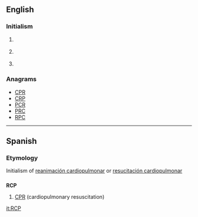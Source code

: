 ==English==
{{wikipedia}}

===Initialism===
{{en-initialism}}

# {{mechanical engineering}} {{initialism of|w:Reinforced Concrete Pipe|Reinforced Concrete Pipe}}
# {{politics}} {{initialism of|w:Revolutionary Communist Party|Revolutionary Communist Party}}
# {{software}} {{initialism of|w:Rich Client Platform|Rich Client Platform}}

===Anagrams===
* [[CPR#English|CPR]] 
* [[CRP#English|CRP]]
* [[PCR#English|PCR]]
* [[PRC#English|PRC]]
* [[RPC#English|RPC]]

----
==Spanish==

===Etymology===
Initialism of [[reanimación cardiopulmonar]] or [[resucitación cardiopulmonar]]


==={{initialism|lang=es}}===
'''RCP'''

# [[CPR]] (cardiopulmonary resuscitation)

[[it:RCP]]